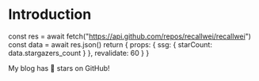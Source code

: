 # Introduction


  const res = await fetch("https://api.github.com/repos/recallwei/recallwei")
  const data = await res.json()
  return {
    props: {
      ssg: {
        starCount: data.stargazers_count
      }
    },
    revalidate: 60
  }
}

<div className="p-4 border border-gray-200 dark:border-gray-900 rounded mt-6">
  My blog has 🌟 <StarCount /> stars on GitHub!
</div>
